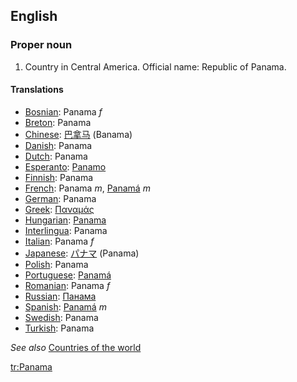 ==English==

===Proper noun===

# Country in Central America. Official name: Republic of Panama.

====Translations====

*[[Bosnian]]: Panama ''f''
*[[Breton]]: Panama
*[[Chinese]]: [[巴拿马]] (Banama)
*[[Danish]]: Panama
*[[Dutch]]: Panama
*[[Esperanto]]: [[Panamo]]
*[[Finnish]]: Panama
*[[French]]: Panama ''m'', [[Panamá]] ''m''
*[[German]]: Panama
*[[Greek]]: [[Παναμάς]]
*[[Hungarian]]: [[Panama]]
*[[Interlingua]]: Panama
*[[Italian]]: Panama ''f''
*[[Japanese]]: [[パナマ]] (Panama)
*[[Polish]]: Panama
*[[Portuguese]]: [[Panamá]]
*[[Romanian]]: Panama ''f''
*[[Russian]]: [[Панама]]
*[[Spanish]]: [[Panamá]] ''m''
*[[Swedish]]: Panama
*[[Turkish]]: Panama

''See also'' [[Countries of the world]]

[[tr:Panama]]